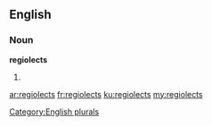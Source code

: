 ==English==

===Noun===
'''regiolects'''

# {{plural of|regiolect}}

[[Category:English plurals]]

[[ar:regiolects]]
[[fr:regiolects]]
[[ku:regiolects]]
[[my:regiolects]]